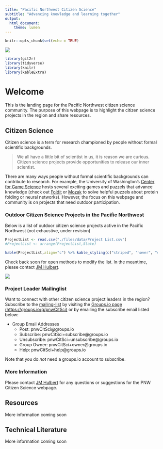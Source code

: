 ```yaml
---
title: "Pacific Northwest Citizen Science"
subtitle: "Advancing knowledge and learning together"
output: 
  html_document:
    theme: lumen
---
```


<!-- Global site tag (gtag.js) - Google Analytics 
<script async src="https://www.googletagmanager.com/gtag/js?id=UA-44627976-9"></script>
<script>
  window.dataLayer = window.dataLayer || [];
  function gtag(){dataLayer.push(arguments);}
  gtag('js', new Date());

  gtag('config', 'UA-44627976-9');
</script>
-->

```r
knitr::opts_chunk$set(echo = TRUE)
```

![](files/images/PugetSoundCropped.jpg)

```r
library(git2r)
library(tidyverse)
library(knitr)
library(kableExtra)
```

# Welcome
This is the landing page for the Pacific Northwest citizen science community. The purpose of this webpage is to highlight the citizen science projects in the region and share resources. 

## Citizen Science

Citizen science is a term for research championed by people without formal scientific backgrounds.

>We all have a little bit of scientist in us, it is reason we are curious. Citizen science projects provide opportunities to release our inner scientist.

There are many ways people without formal scientific backgrounds can contribute to research. For example, the University of Washington's [Center for Game Science](http://centerforgamescience.org/) hosts several exciting games and puzzels that advance knowledge (check out [Foldit](https://fold.it/) or [Mozak](https://www.mozak.science/landing) to solve helpful puzzels about protein folding or neural networks). However, the focus on this webpage and community is on projects that need outdoor participation. 

### Outdoor Citizen Science Projects in the Pacific Northwest

Below is a list of outdoor citizen science projects active in the Pacific Northwest (not exhaustive, under revision)

```r
ProjectList <- read.csv("./files/data/Project List.csv")
#ProjectList <- arrange(ProjectList,State)
```

```r
kable(ProjectList,align="c") %>% kable_styling(c("striped", "hover", "condensed", "responsive",full_width=F)) %>% scroll_box(width = "95%", height = "700px") #valign?
```


Check back soon for open methods to modify the list. In the meantime, please contact [JM Hulbert](mailto:hulbe@wsu.edu).




![](files/images/RootRotPocketCropped.jpg)

### Project Leader Mailinglist

Want to connect with other citizen science project leaders in the region? Subscribe to the [mailing-list](https://groups.io/pnwcitsci) by visiting the [Groups.io page (https://groups.io/g/pnwCitSci)](https://groups.io/g/pnwCitSci) or by emailing the subscribe email listed below: 

* Group Email Addresses
  +  Post: pnwCitSci@groups.io
  +  Subscribe: pnwCitSci+subscribe@groups.io
  +  Unsubscribe: pnwCitSci+unsubscribe@groups.io
  +  Group Owner: pnwCitSci+owner@groups.io
  +  Help: pnwCitSci+help@groups.io
  
Note that you do *not* need a groups.io account to subscribe.

### More Information
Please contact [JM Hulbert](https://jmhulbert.github.io) for any questions or suggestions for the PNW Citizen Science webpage. 

## Resources

More information coming soon

## Technical Literature

More information coming soon
